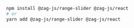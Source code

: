 ```bash
npm install @zag-js/range-slider @zag-js/react
# or
yarn add @zag-js/range-slider @zag-js/react
```

